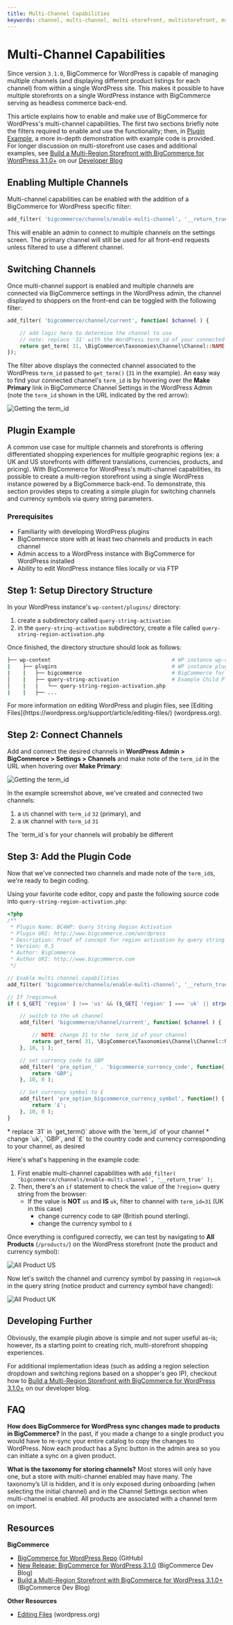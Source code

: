 ```yaml
---
title: Multi-Channel Capabilities
keywords: channel, multi-channel, multi-storefront, multistorefront, msf, currency, currencies, if, headless, 
---
```


# Multi-Channel Capabilities

Since version `3.1.0`, BigCommerce for WordPress is capable of managing multiple channels (and displaying different product listings for each channel) from within a single WordPress site. This makes it possible to have multiple storefronts on a single WordPress instance with BigCommerce serving as headless commerce back-end.

This article explains how to enable and make use of BigCommerce for WordPress's multi-channel capabilities. The first two sections briefly note the filters required to enable and use the functionality; then, in [Plugin Example](#plugin-example), a more in-depth demonstration with example code is provided. For longer discussion on multi-storefront use cases and additional examples, see [Build a Multi-Region Storefront with BigCommerce for WordPress 3.1.0+](https://medium.com/bigcommerce-developer-blog/build-a-multi-region-storefront-with-bigcommerce-for-wordpress-3-1-0-80cf56c3e8e9) on our [Developer Blog](https://medium.com/bigcommerce-developer-blog)

## Enabling Multiple Channels

Multi-channel capabilities can be enabled with the addition of a BigCommerce for WordPress specific filter:

```php copy
add_filter( 'bigcommerce/channels/enable-multi-channel', '__return_true' );
```

This will enable an admin to connect to multiple channels on the settings screen. The primary channel will still be used for all front-end requests unless filtered to use a different channel.

## Switching Channels

Once multi-channel support is enabled and multiple channels are connected via BigCommerce settings in the WordPress admin, the channel displayed to shoppers on the front-end can be toggled with the following filter:

```php showLineNumbers copy
add_filter( 'bigcommerce/channel/current', function( $channel ) {

    // add logic here to determine the channel to use
    // note: replace '31' with the WordPress term_id of your connected channel
    return get_term( 31, \BigCommerce\Taxonomies\Channel\Channel::NAME );
});
```

The filter above displays the connected channel associated to the WordPress `term_id` passed to `get_term()` (`31` in the example). An easy way to find your connected channel's `term_id` is by hovering over the **Make Primary** link in BigCommerce Channel Settings in the WordPress Admin (note the `term_id` shown in the URL indicated by the red arrow):

![Getting the term_id](https://storage.googleapis.com/bigcommerce-production-dev-center/images/BigCommerce%20for%20WordPress/multi-channel-capabilities-0.png)

## Plugin Example

A common use case for multiple channels and storefronts is offering differentiated shopping experiences for multiple geographic regions (ex: a UK and US storefronts with different translations, currencies, products, and pricing). With BigCommerce for WordPress's multi-channel capabilities, its possible to create a multi-region storefront using a single WordPress instance powered by a BigCommerce back-end. To demonstrate, this section provides steps to creating a simple plugin for switching channels and currency symbols via query string parameters.

### Prerequisites

* Familiarity with developing WordPress plugins
* BigCommerce store with at least two channels and products in each channel
* Admin access to a WordPress instance with BigCommerce for WordPress installed
* Ability to edit WordPress instance files locally or via FTP

## Step 1: Setup Directory Structure

In your WordPress instance's `wp-content/plugins/` directory:

1. create a subdirectory called `query-string-activation`
2. in the `query-string-activation` subdirectory, create a file called `query-string-region-activation.php`

Once finished, the directory structure should look as follows:

```bash showLineNumbers copy
├── wp-content                                       # WP instance wp-content dir
|    ├── plugins                                     # WP instance plugins dir
|    |   ├── bigcommerce                             # BigCommerce for WordPress Plugin
│    |   ├── query-string-activation                 # Example Child Plugin
│    |   |   └── query-string-region-activation.php
|    |   ├── ...
```
<Callout type="info">
  For more information on editing WordPress and plugin files, see [Editing Files](https://wordpress.org/support/article/editing-files/) (wordpress.org).
</Callout>

## Step 2: Connect Channels

Add and connect the desired channels in **WordPress Admin > BigCommerce > Settings > Channels** and make note of the `term_id` in the URL when hovering over **Make Primary**:

![Getting the term_id](https://storage.googleapis.com/bigcommerce-production-dev-center/images/BigCommerce%20for%20WordPress/multi-channel-capabilities-0%20(1).png)

In the example screenshot above, we've created and connected two channels:
1. a `US` channel with `term_id` `32` (primary), and
1. a `UK` channel with `term_id` `31`

<Callout type="info">
  The `term_id`s for your channels will probably be different
</Callout>


## Step 3: Add the Plugin Code

Now that we've connected two channels and made note of the `term_id`s, we're ready to begin coding.

Using your favorite code editor, copy and paste the following source code into `query-string-region-activation.php`:

```php showLineNumbers copy
<?php
/**
 * Plugin Name: BC4WP: Query String Region Activation
 * Plugin URI: http://www.bigcommerce.com/wordpress
 * Description: Proof of concept for region activation by query string
 * Version: 0.5
 * Author: BigCommerce
 * Author URI: http://www.bigcommerce.com
 */

// Enable multi channel capabilities
add_filter( 'bigcommerce/channels/enable-multi-channel', '__return_true' );

// If ?region=uk
if ( $_GET[ 'region' ] !== 'us' && ($_GET[ 'region' ] === 'uk' || strpos($_SERVER['HTTP_REFERER'], 'region=uk') !== false) ) {

	// switch to the uk channel
	add_filter( 'bigcommerce/channel/current', function( $channel ) {

        // NOTE: change 31 to the  term_id of your channel
		return get_term( 31, \BigCommerce\Taxonomies\Channel\Channel::NAME );
	}, 10, 1 );

	// set currency code to GBP
	add_filter( 'pre_option_' . 'bigcommerce_currency_code', function() {
		return 'GBP';
	}, 10, 0 );

	// Set currency symbol to £
	add_filter( 'pre_option_bigcommerce_currency_symbol', function() {
		return '£';
	}, 10, 0 );
}
```

<Callout type="info">
  * replace `31` in `get_term()` above with the `term_id` of your channel
  * change `uk`, `GBP`, and `£` to the country code and currency corresponding to your channel, as desired
</Callout>

Here's what's happening in the example code:

1. First enable multi-channel capabilities with `add_filter( 'bigcommerce/channels/enable-multi-channel', '__return_true' );`
2. Then, there's an `if` statement to check the value of the `?region=` query string from the browser:
   * If the value is **NOT** `us` and **IS** `uk`, filter to channel with `term_id=31` (UK in this case)
      * change currency code to `GBP` (British pound sterling).
      * change the currency symbol to `£`

Once everything is configured correctly, we can test by navigating to **All Products** (`/products/`) on the WordPress storefront (note the product and currency symbol):

![All Product US](https://storage.googleapis.com/bigcommerce-production-dev-center/images/BigCommerce%20for%20WordPress/multi-channel-capabilities-1.png)

Now let's switch the channel and currency symbol by passing in `region=uk` in the query string (notice product and currency symbol have changed):

![All Product UK](https://storage.googleapis.com/bigcommerce-production-dev-center/images/BigCommerce%20for%20WordPress/multi-channel-capabilities-2.png)

## Developing Further

Obviously, the example plugin above is simple and not super useful as-is; however, its a starting point to creating rich, multi-storefront shopping experiences.

For additional implementation ideas (such as adding a region selection dropdown and switching regions based on a shopper's geo IP), checkout how to [Build a Multi-Region Storefront with BigCommerce for WordPress 3.1.0+](https://medium.com/bigcommerce-developer-blog/build-a-multi-region-storefront-with-bigcommerce-for-wordpress-3-1-0-80cf56c3e8e9) on our developer blog.

## FAQ

**How does BigCommerce for WordPress sync changes made to products in BigCommerce?**
In the past, if you made a change to a single product you would have to re-sync your entire catalog to copy the changes to WordPress. Now each product has a Sync button in the admin area so you can initiate a sync on a given product.

**What is the taxonomy for storing channels?**
Most stores will only have one, but a store with multi-channel enabled may have many. The taxonomy’s UI is hidden, and it is only exposed during onboarding (when selecting the initial channel) and in the Channel Settings section when multi-channel is enabled. All products are associated with a channel term on import.

## Resources

**BigCommerce**
* [BigCommerce for WordPress Repo](https://github.com/bigcommerce/bigcommerce-for-wordpress) (GitHub)
* [New Release: BigCommerce for WordPress 3.1.0](https://medium.com/bigcommerce-developer-blog/new-release-bigcommerce-for-wordpress-3-1-0-9bbe436153d8) (BigCommerce Dev Blog)
* [Build a Multi-Region Storefront with BigCommerce for WordPress 3.1.0+](https://medium.com/bigcommerce-developer-blog/build-a-multi-region-storefront-with-bigcommerce-for-wordpress-3-1-0-80cf56c3e8e9) (BigCommerce Dev Blog)

**Other Resources**
* [Editing Files](https://wordpress.org/support/article/editing-files/) (wordpress.org)

